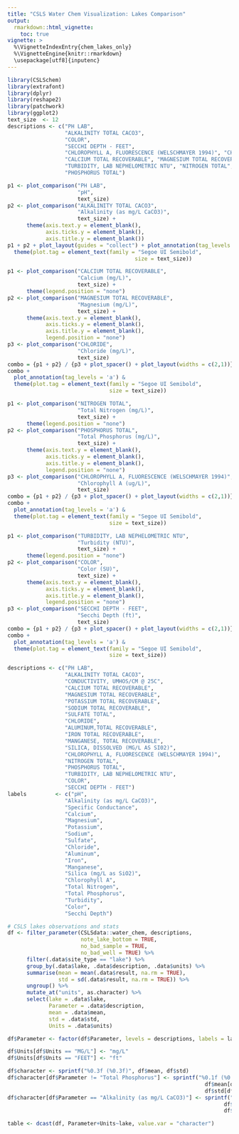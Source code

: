```yaml
---
title: "CSLS Water Chem Visualization: Lakes Comparison"
output: 
  rmarkdown::html_vignette:
    toc: true
vignette: >
  %\VignetteIndexEntry{chem_lakes_only}
  %\VignetteEngine{knitr::rmarkdown}
  \usepackage[utf8]{inputenc}
---
```


```r
library(CSLSchem)
library(extrafont)
library(dplyr)
library(reshape2)
library(patchwork)
library(ggplot2)
text_size  <- 12
descriptions <- c("PH LAB",
                  "ALKALINITY TOTAL CACO3",
                  "COLOR", 
                  "SECCHI DEPTH - FEET", 
                  "CHLOROPHYLL A, FLUORESCENCE (WELSCHMAYER 1994)", "CHLORIDE", 
                  "CALCIUM TOTAL RECOVERABLE", "MAGNESIUM TOTAL RECOVERABLE", 
                  "TURBIDITY, LAB NEPHELOMETRIC NTU", "NITROGEN TOTAL", 
                  "PHOSPHORUS TOTAL")
```

```r

p1 <- plot_comparison("PH LAB", 
                      "pH", 
                      text_size)
p2 <- plot_comparison("ALKALINITY TOTAL CACO3", 
                      "Alkalinity (as mg/L CaCO3)", 
                      text_size) + 
      theme(axis.text.y = element_blank(),
            axis.ticks.y = element_blank(),
            axis.title.y = element_blank())
p1 + p2 + plot_layout(guides = "collect") + plot_annotation(tag_levels = 'a') &
  theme(plot.tag = element_text(family = "Segoe UI Semibold",
                                        size = text_size))
```

```r
p1 <- plot_comparison("CALCIUM TOTAL RECOVERABLE", 
                      "Calcium (mg/L)", 
                      text_size) +
      theme(legend.position = "none")
p2 <- plot_comparison("MAGNESIUM TOTAL RECOVERABLE", 
                      "Magnesium (mg/L)", 
                      text_size) + 
      theme(axis.text.y = element_blank(),
            axis.ticks.y = element_blank(),
            axis.title.y = element_blank(),
            legend.position = "none")
p3 <- plot_comparison("CHLORIDE", 
                      "Chloride (mg/L)", 
                      text_size)
combo = {p1 + p2} / {p3 + plot_spacer() + plot_layout(widths = c(2,1))} 
combo +  
  plot_annotation(tag_levels = 'a') &
  theme(plot.tag = element_text(family = "Segoe UI Semibold",
                                size = text_size))
```

```r
p1 <- plot_comparison("NITROGEN TOTAL", 
                      "Total Nitrogen (mg/L)", 
                      text_size) +
      theme(legend.position = "none")
p2 <- plot_comparison("PHOSPHORUS TOTAL", 
                      "Total Phosphorus (mg/L)", 
                      text_size) + 
      theme(axis.text.y = element_blank(),
            axis.ticks.y = element_blank(),
            axis.title.y = element_blank(),
            legend.position = "none")
p3 <- plot_comparison("CHLOROPHYLL A, FLUORESCENCE (WELSCHMAYER 1994)", 
                      "Chlorophyll A (ug/L)", 
                      text_size)
combo = {p1 + p2} / {p3 + plot_spacer() + plot_layout(widths = c(2,1))} 
combo +  
  plot_annotation(tag_levels = 'a') &
  theme(plot.tag = element_text(family = "Segoe UI Semibold",
                                size = text_size))
```

```r

p1 <- plot_comparison("TURBIDITY, LAB NEPHELOMETRIC NTU", 
                      "Turbidity (NTU)", 
                      text_size) +
      theme(legend.position = "none")
p2 <- plot_comparison("COLOR", 
                      "Color (SU)", 
                      text_size) + 
      theme(axis.text.y = element_blank(),
            axis.ticks.y = element_blank(),
            axis.title.y = element_blank(),
            legend.position = "none")
p3 <- plot_comparison("SECCHI DEPTH - FEET", 
                      "Secchi Depth (ft)", 
                      text_size)
combo = {p1 + p2} / {p3 + plot_spacer() + plot_layout(widths = c(2,1))} 
combo +  
  plot_annotation(tag_levels = 'a') &
  theme(plot.tag = element_text(family = "Segoe UI Semibold",
                                size = text_size))
```

```r

descriptions <- c("PH LAB",
                  "ALKALINITY TOTAL CACO3",
                  "CONDUCTIVITY, UMHOS/CM @ 25C",
                  "CALCIUM TOTAL RECOVERABLE", 
                  "MAGNESIUM TOTAL RECOVERABLE",
                  "POTASSIUM TOTAL RECOVERABLE",
                  "SODIUM TOTAL RECOVERABLE",
                  "SULFATE TOTAL",
                  "CHLORIDE",
                  "ALUMINUM,TOTAL RECOVERABLE",
                  "IRON TOTAL RECOVERABLE",
                  "MANGANESE, TOTAL RECOVERABLE",
                  "SILICA, DISSOLVED (MG/L AS SI02)",
                  "CHLOROPHYLL A, FLUORESCENCE (WELSCHMAYER 1994)",
                  "NITROGEN TOTAL",  
                  "PHOSPHORUS TOTAL",
                  "TURBIDITY, LAB NEPHELOMETRIC NTU",
                  "COLOR", 
                  "SECCHI DEPTH - FEET")
labels         <- c("pH",
                  "Alkalinity (as mg/L CaCO3)",
                  "Specific Conductance",
                  "Calcium", 
                  "Magnesium",
                  "Potassium",
                  "Sodium",
                  "Sulfate",
                  "Chloride",
                  "Aluminum",
                  "Iron",
                  "Manganese",
                  "Silica (mg/L as SiO2)",
                  "Chlorophyll A",
                  "Total Nitrogen",  
                  "Total Phosphorus",
                  "Turbidity",
                  "Color", 
                  "Secchi Depth")

# CSLS lakes observations and stats
df <- filter_parameter(CSLSdata::water_chem, descriptions, 
                       note_lake_bottom = TRUE, 
                       no_bad_sample = TRUE,
                       no_bad_well = TRUE) %>%
      filter(.data$site_type == "lake") %>%
      group_by(.data$lake, .data$description, .data$units) %>%
      summarise(mean = mean(.data$result, na.rm = TRUE),
                std = sd(.data$result, na.rm = TRUE)) %>%
      ungroup() %>%
      mutate_at("units", as.character) %>%
      select(lake = .data$lake, 
             Parameter = .data$description, 
             mean = .data$mean, 
             std = .data$std, 
             Units = .data$units)

df$Parameter <- factor(df$Parameter, levels = descriptions, labels = labels)

df$Units[df$Units == "MG/L"] <- "mg/L"
df$Units[df$Units == "FEET"] <- "ft"

df$character <- sprintf("%0.3f (%0.3f)", df$mean, df$std)
df$character[df$Parameter != "Total Phosphorus"] <- sprintf("%0.1f (%0.1f)", 
                                                              df$mean[df$Parameter != "Total Phosphorus"],
                                                              df$std[df$Parameter != "Total Phosphorus"])
df$character[df$Parameter == "Alkalinity (as mg/L CaCO3)"] <- sprintf("%0.0f (%0.0f)", 
                                                                    df$mean[df$Parameter == "Alkalinity (as mg/L CaCO3)"], 
                                                                    df$std[df$Parameter == "Alkalinity (as mg/L CaCO3)"])

table <- dcast(df, Parameter+Units~lake, value.var = "character")
```

